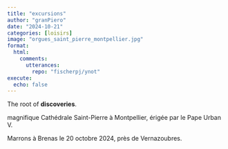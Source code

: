 ```yaml
---
title: "excursions"
author: "granPiero"
date: "2024-10-21"
categories: [loisirs]
image: "orgues_saint_pierre_montpellier.jpg"
format: 
  html:
    comments:
      utterances: 
        repo: "fischerpj/ynot"
execute:
  echo: false        
---
```


The root of **discoveries**.

magnifique Cathédrale Saint-Pierre à Montpellier, érigée par le Pape Urban V.

Marrons à Brenas le 20 octobre 2024, près de Vernazoubres.
